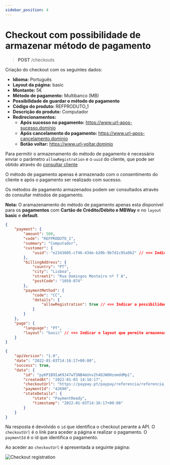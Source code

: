 ```yaml
---
sidebar_position: 4
---
```


# Checkout com possibilidade de armazenar método de pagamento

> **POST** /checkouts

Criação do checkout com os seguintes dados:

- **Idioma:** Português
- **Layout da página:** basic
- **Montante:** 5€
- **Método de pagamento:** Multibanco (MB)
- **Possibilidade de guardar o método de pagamento**
- **Código do produto:** REFPRODUTO_1
- **Descrição do produto:** Computador
- **Redirecionamentos:**
  - **Após sucesso no pagamento:** https://www.url-apos-sucesso.dominio
  - **Após cancelamento do pagamento:** https://www.url-apos-cancelamento.dominio
  - **Botão voltar:** https://www.url-voltar.dominio

Para permitir o armazenamento do método de pagamento é necessário enviar o parâmetro `allowRegistration` e o `uuid` do cliente, que pode ser obtido através do [consultar cliente](../customers/list.mdx)

O método de pagamento apenas é armazenado com o consentimento do cliente e após o pagamento ser realizado com sucesso.

Os métodos de pagamento armazenados podem ser consultados através do consultar métodos de pagamento.

**Nota:** O aramazenamento do método de pagamento apenas esta disponível para os **pagamentos** com **Cartão de Crédito/Débito e MBWay** e no `layout` **basic** e **default**.


<Tabs>
<TabItem value="pedido" label="Pedido">

```json
{
	"payment": {
		"amount": 500,
		"code": "REFPRODUTO_1",
		"summary": "Computador",
		"customer": {
			"uuid": "e2343605-cf46-43de-b20b-9b7d1c95a9b2" // <== Indicar o uuid do cliente
		},
		"billingAddress": {
			"country": "PT",
			"city": "Lisboa",
			"street1": "Rua Domingos Monteiro nº 7 A",
			"postCode": "1050-074"
		},
		"paymentMethod": {
			"code": "CC",
			"details": {
				"allowRegistration": true // <== Indicar a possibilidade de armazenar o método de pagamento
			}
		}
	},
	"page": {
		"language": "PT",
		"layout": "basic" // <== Indicar o layout que permite armazenar o método de pagamento
	}
}
```

</TabItem>
<TabItem value="resposta" label="Resposta">

```json
{
	"apiVersion": "1.0",
	"date": "2022-01-03T14:16:17+00:00",
	"success": true,
	"data": {
		"id": "pyKP1B9IaK9J47wTSNB4mUnv2h4DJW8HzomddMp1",
		"createdAt": "2022-01-03 14:16:17",
		"checkoutUrl": "https://paypay.pt/paypay/referencia/referencia_c/pay/4d0757e6d4db52fae248e1a2e9f10a1e8cdb0a25/paypay/pyKP1B9IaK9J47wTSNB4mUnv2h4DJW8HzomddMp1",
		"paymentId": "42690",
		"stateDetails": {
			"state": "PaymentReady",
			"timestamp": "2022-01-03T14:16:17+00:00"
		}
	}
}
```

</TabItem>
</Tabs>

Na resposta é devolvido o `id` que identifica o checkout perante a API.
O `checkoutUrl` é o link para aceder a página e realizar o pagamento.
O `paymentId` é o id que identifica o pagamento.

Ao aceder ao `checkoutUrl` é apresentada a seguinte página:

![Checkout registration](../../_media/checkout-cc-registration.png)

